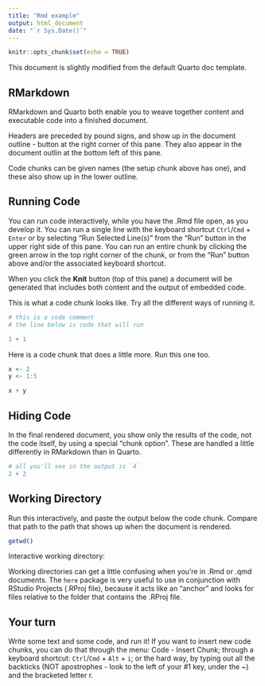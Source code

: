 ```yaml
---
title: "Rmd example"
output: html_document
date: "`r Sys.Date()`"
---
```


```r
knitr::opts_chunk$set(echo = TRUE)
```

This document is slightly modified from the default Quarto doc template.

## RMarkdown  

RMarkdown and Quarto both enable you to weave together content and executable code into a finished document. 

Headers are preceded by pound signs, and show up in the document outline - button at the right corner of this pane. They also appear in the document outlin at the bottom left of this pane.  

Code chunks can be given names (the setup chunk above has one), and these also show up in the lower outline.  

## Running Code

You can run code interactively, while you have the .Rmd file open, as you develop it. You can run a single line with the keyboard shortcut `Ctrl`/`Cmd` + `Enter` or by selecting "Run Selected Line(s)" from the "Run" button in the upper right side of this pane. You can run an entire chunk by clicking the green arrow in the top right corner of the chunk, or from the "Run" button above and/or the associated keyboard shortcut.

When you click the **Knit** button (top of this pane) a document will be generated that includes both content and the output of embedded code.

This is what a code chunk looks like. Try all the different ways of running it.

```r
# this is a code comment  
# the line below is code that will run

1 + 1
```

Here is a code chunk that does a little more. Run this one too.

```r
x <- 2  
y <- 1:5

x + y
```

## Hiding Code

In the final rendered document, you show only the results of the code, not the code itself, by using a special "chunk option". These are handled a little differently in RMarkdown than in Quarto.  

```r
# all you'll see in the output is `4`
2 + 2
```

## Working Directory

Run this interactively, and paste the output below the code chunk. Compare that path to the path that shows up when the document is rendered.

```r
getwd()
```

Interactive working directory:

Working directories can get a little confusing when you're in .Rmd or .qmd documents. The `here` package is very useful to use in conjunction with RStudio Projects (.RProj file), because it acts like an "anchor" and looks for files relative to the folder that contains the .RProj file.

## Your turn

Write some text and some code, and run it! If you want to insert new code chunks, you can do that through the menu: Code - Insert Chunk; through a keyboard shortcut: `Ctrl`/`Cmd` + `Alt` + `i`; or the hard way, by typing out all the backticks (NOT apostrophes - look to the left of your #1 key, under the \~) and the bracketed letter r.

```r

```
